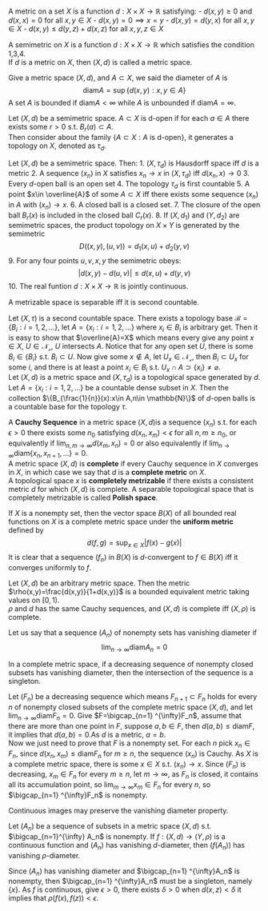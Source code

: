 
::: {.definition  name="metric/distance"}

A metric on a set $X$ is a function $d:X\times X\to \mathbb{R}$ satisfying:
- $d(x,y)\ge 0$ and $d(x,x)=0$ for all $x,y\in X$ 
- $d(x,y)=0\implies x=y$ 
- $d(x,y)=d(y,x)$ for all $x,y\in X$ 
- $d(x,y)\le d(y,z)+d(x,z)$ for all $x,y,z\in X$

A semimetric on $X$ is a function $d:X\times X\to \mathbb{R}$ which satisfies the condition 1,3,4.  
If $d$ is a metric on $X$, then $(X,d)$ is called a metric space.

:::

Give a metric space $(X,d)$, and $A\subset X$, we said the diameter of $A$ is 
$$ 
\text{diam} A=\sup\{d(x,y):x,y\in A\}
$$
A set $A$ is bounded if $\text{diam}A\lt\infty$ while $A$ is unbounded if $\text{diam}A=\infty$.


::: {.definition  name=""}

Let $(X,d)$ be a semimetric space. $A\subset X$ is d-open if for each $a\in A$ there exists some $r>0$ s.t. $B_r(a)\subset A$.  
Then consider about the family $\{A\subset X:A\text{ is d-open}\}$, it generates a topology on $X$, denoted as $\tau_d$.

:::

::: {.lemma  name=""}

Let $(X,d)$ be a semimetric space. Then:
1. $(X,\tau_d)$ is Hausdorff space iff $d$ is a metric
2. A sequence $(x_n)$ in $X$ satisfies $x_n\to x$ in $(X,\tau_{d})$ iff $d(x_n,x)\to 0$
3. Every $d$-open ball is an open set
4. The topology $\tau_d$ is first countable
5. A point $x\in \overline{A}$ of some $A\subset X$ iff there exists some sequence $(x_n)$ in $A$ with $(x_n)\to x$.
6. A closed ball is a closed set.
7. The closure of the open ball $B_r(	x)$ is included in the closed ball $C_r(x)$.
8. If $(X,d_1)$ and $(Y,d_2)$ are semimetric spaces, the product topology on $X\times Y$ is generated by the semimetric 
$$ 
D((x,y),(u,v))=d_1(x,u)+d_2(y,v)
$$
9. For any four points $u,v,x,y$ the semimetric obeys: 
$$ 
\lvert d(x,y)-d(u,v) \rvert\le d(x,u)+d(y,v)
$$
10. The real funtion $d:X\times X\to \mathbb{R}$ is jointly continuous.


:::

::: {.lemma  name=""}

A metrizable space is separable iff it is second countable.

:::

::: {.proof}

Let $(X,\tau_{})$ is a second countable space. There exists a topology base $\mathcal{B}=\{B_{i}:i=1,2,\ldots\}$, let $A=\{x_{i}:i=1,2,\ldots\}$ where $x_{i}\in B_{i}$ is arbitrary get. Then it is easy to show that $\overline{A}=X$ which means every give any point  $x\in X$, $U\in \mathcal{N_x}$, $U$ intersects $A$. Notice that for any open set $U$, there is some  $B_i\in \{B_{i}\}$ s.t. $B_{i}\subset U$. Now give some $x\notin A$, let $U_x\in \mathcal{N_x}$, then $B_{i}\subset U_x$ for some $i$, and there is at least a point $x_{i}\in B_{i}$ s.t. $U_x\cap A\supset\{x_{i}\}\neq \varnothing$.  
Let $(X,d)$ is a metric space and $(X,\tau_{d})$ is a topological space generated by $d$. Let $A=\{x_{i}:i=1,2,\ldots\}$ be a countable dense subset in $X$. Then the collection $\{B_{\frac{1}{n}}(x):x\in A,n\in \mathbb{N}\}$ of $d$-open balls is a countable base for the topology $\tau$.

:::

::: {.definition  name="completeness"}

A **Cauchy Sequence** in a metric space $(X,d)$is a sequence $(x_n)$ s.t. for each $\epsilon>0$ there exists some $n_0$ satisfying $d(x_n,x_m)\lt \epsilon$ for all $n,m\ge n_0$, or equivalently if $\lim _{n,m\to \infty}d(x_m,x_n)=0$ or also equivalently if $\lim _{n\to \infty}\text{diam}\{x_n,x_{n+1},\ldots\}=0$.  
A metric space $(X,d)$ is **complete** if every Cauchy sequence in $X$ converges in $X$, in which case we say that $d$ is a **complete metric** on $X$.  
A topological space $x$ is **completely metrizable** if there exists a consistent metric $d$ for which  $(X,d)$ is complete. A separable topological space that is completely metrizable is called **Polish space**.

:::

::: {.definition  name="uniform metric"}

If $X$ is a nonempty set, then the vector space $B(X)$ of all bounded real functions on $X$ is a complete metric space under the **uniform metric** defined by 
$$ 
d(f,g)=\sup_{x\in X}\lvert f(x)-g(x) \rvert
$$
It is clear that a sequence $(f_n)$ in $B(X)$ is $d$-convergent to $f\in B(X)$ iff it converges uniformly to $f$.


:::

::: {.proposition  name=""}

Let $(X,d)$ be an arbitrary metric space. Then the metric $\rho(x,y)=\frac{d(x,y)}{1+d(x,y)}$ is a bounded equivalent metric taking values on $[0,1)$.  
 $\rho$ and $d$ has the same Cauchy sequences, and  $(X,d)$ is complete iff $(X,\rho)$ is complete.

:::

Let us say that a sequence $(A_n)$ of nonempty sets has vanishing diameter if 
$$ 
\lim _{n\to \infty}\text{diam}A_n=0
$$

::: {.theorem  name="Cantor's Intersection Theorem"}

In a complete metric space, if a decreasing sequence of nonempty closed subsets has vanishing diameter, then the intersection of the sequence is a singleton.

:::

::: {.proof}

Let $(F_n)$ be a decreasing sequence which means  $F_{n+1}\subset F_n$ holds for every $n$ of nonempty closed subsets of the complete metric space $(X,d)$, and let $\lim _{n\to \infty}\text{diam}F_n=0$. Give $F=\bigcap_{n=1} ^{\infty}F_n$, assume that  there are more than one point in $F$, suppose $a,b\in F$, then $d(a,b)\le \text{diam}F$, it implies that $d(a,b)=0$.As $d$ is a metric, $a=b$.  
Now we just need to prove that $F$ is a nonempty set. For each $n$ pick $x_n\in F_n$, since $d(x_n,x_m)\le \text{diam}F_n$ for $m\ge n$, the sequence $(x_n)$ is Cauchy. As $X$ is a complete metric space, there is some $x\in X$ s.t. $(x_n)\to x$. Since $(F_n)$ is decreasing, $x_m\in F_n$ for every $m\ge n$, let $m\to \infty$, as $F_n$ is closed, it contains all its accumulation point, so  $\lim _{m\to \infty}x_m\in F_n$ for every $n$, so $\bigcap_{n=1} ^{\infty}F_n$ is nonempty.

:::

Continuous images may preserve the vanishing diameter property.

::: {.proposition  name=""}

Let $(A_n)$ be a sequence of subsets in a metric space $(X,d)$ s.t. $\bigcap_{n=1}^{\infty} A_n$ is nonempty. If $f:(X,d)\to (Y,\rho)$ is a continuous function and $(A_n)$ has vanishing $d$-diameter, then $(f(A_n))$ has vanishing $\rho$-diameter.

:::


::: {.proof}

Since $(A_n)$ has vanishing diameter and $\bigcap_{n=1} ^{\infty}A_n$ is nonempty, then $\bigcap_{n=1} ^{\infty}A_n$ must be a singleton, namely $\{x\}$. As $f$ is continuous, give $\epsilon>0$, there exists $\delta>0$ when $d(x,z)\lt \delta$ it implies that $\rho(f(x),f(z))<\epsilon$. 


:::



















